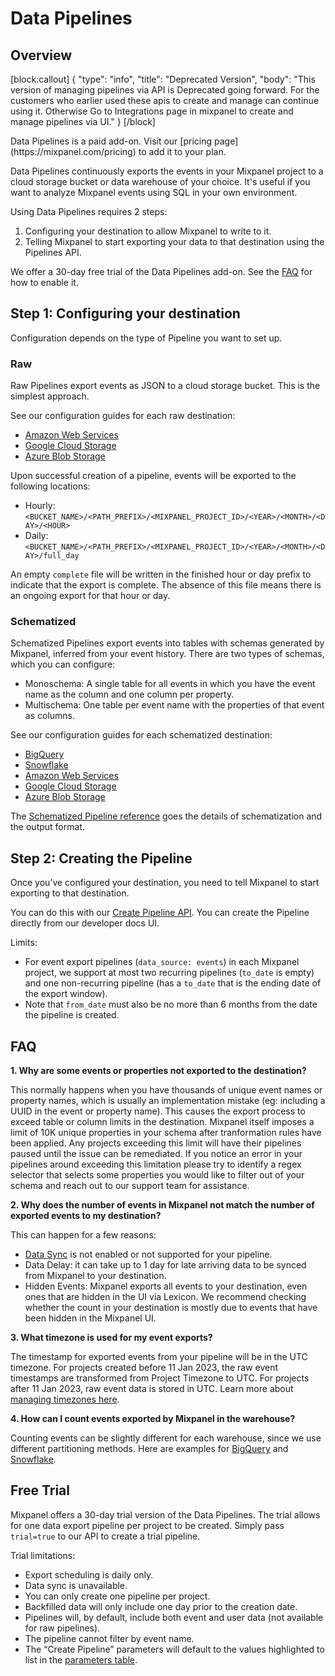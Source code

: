 
# Data Pipelines

## Overview

[block:callout]
{
"type": "info",
"title": "Deprecated Version",
"body": "This version of managing pipelines via API is Deprecated going forward. For the customers who earlier used these apis to create and manage can continue using it. Otherwise Go to Integrations page in mixpanel to create and manage pipelines via UI."
}
[/block]

<Callout type="info">
  Data Pipelines is a paid add-on. Visit our [pricing
  page](https://mixpanel.com/pricing) to add it to your plan.
</Callout>

Data Pipelines continuously exports the events in your Mixpanel project to a cloud storage bucket or data warehouse of your choice. It's useful if you want to analyze Mixpanel events using SQL in your own environment.

Using Data Pipelines requires 2 steps:

1. Configuring your destination to allow Mixpanel to write to it.
2. Telling Mixpanel to start exporting your data to that destination using the Pipelines API.

We offer a 30-day free trial of the Data Pipelines add-on. See the [FAQ](#how-does-the-free-trial-work) for how to enable it.

## Step 1: Configuring your destination

Configuration depends on the type of Pipeline you want to set up.

### Raw

Raw Pipelines export events as JSON to a cloud storage bucket. This is the simplest approach.

See our configuration guides for each raw destination:

- [Amazon Web Services](/docs/data-pipelines/old-pipelines/integrations/raw-aws-pipeline)
- [Google Cloud Storage](/docs/data-pipelines/old-pipelines/integrations/raw-gcs-pipeline)
- [Azure Blob Storage](/docs/data-pipelines/old-pipelines/integrations/raw-azure-pipeline)

Upon successful creation of a pipeline, events will be exported to the following locations:

- Hourly: `<BUCKET_NAME>/<PATH_PREFIX>/<MIXPANEL_PROJECT_ID>/<YEAR>/<MONTH>/<DAY>/<HOUR>`
- Daily: `<BUCKET_NAME>/<PATH_PREFIX>/<MIXPANEL_PROJECT_ID>/<YEAR>/<MONTH>/<DAY>/full_day`

An empty `complete` file will be written in the finished hour or day prefix to indicate that the export is complete. The absence of this file means there is an ongoing export for that hour or day.

### Schematized

Schematized Pipelines export events into tables with schemas generated by Mixpanel, inferred from your event history. There are two types of schemas, which you can configure:

- Monoschema: A single table for all events in which you have the event name as the column and one column per property.
- Multischema: One table per event name with the properties of that event as columns.

See our configuration guides for each schematized destination:

- [BigQuery](/docs/data-pipelines/old-pipelines/integrations/schematized-bigquery-pipeline)
- [Snowflake](/docs/data-pipelines/old-pipelines/integrations/schematized-snowflake-pipeline)
- [Amazon Web Services](/docs/data-pipelines/old-pipelines/integrations/schematized-aws-pipeline)
- [Google Cloud Storage](/docs/data-pipelines/old-pipelines/integrations/schematized-gcs-pipeline)
- [Azure Blob Storage](/docs/data-pipelines/old-pipelines/integrations/schematized-azure-pipeline)

The [Schematized Pipeline reference](/docs/data-pipelines/old-pipelines/schematized-export-pipeline) goes the details of schematization and the output format.

## Step 2: Creating the Pipeline

Once you’ve configured your destination, you need to tell Mixpanel to start exporting to that destination.

You can do this with our [Create Pipeline API](https://developer.mixpanel.com/reference/create-warehouse-pipeline). You can create the Pipeline directly from our developer docs UI.

Limits:

- For event export pipelines (`data_source: events`) in each Mixpanel project, we support at most two recurring pipelines (`to_date` is empty) and one non-recurring pipeline (has a `to_date` that is the ending date of the export window).
- Note that `from_date` must also be no more than 6 months from the date the pipeline is created.

## FAQ

**1. Why are some events or properties not exported to the destination?**

This normally happens when you have thousands of unique event names or property names, which is usually an implementation mistake (eg: including a UUID in the event or property name). This causes the export process to exceed table or column limits in the destination. Mixpanel itself imposes a limit of 10K unique properties in your schema after tranformation rules have been applied. Any projects exceeding this limit will have their pipelines paused until the issue can be remediated. If you notice an error in your pipelines around exceeding this limitation please try to identify a regex selector that selects some properties you would like to filter out of your schema and reach out to our support team for assistance.

**2. Why does the number of events in Mixpanel not match the number of exported events to my destination?**

This can happen for a few reasons:

- [Data Sync](/docs/data-pipelines/old-pipelines/schematized-export-pipeline#data-sync) is not enabled or not supported for your pipeline.
- Data Delay: it can take up to 1 day for late arriving data to be synced from Mixpanel to your destination.
- Hidden Events: Mixpanel exports all events to your destination, even ones that are hidden in the UI via Lexicon. We recommend checking whether the count in your destination is mostly due to events that have been hidden in the Mixpanel UI.

**3. What timezone is used for my event exports?**

The timestamp for exported events from your pipeline will be in the UTC timezone. For projects created before 11 Jan 2023, the raw event timestamps are transformed from Project Timezone to UTC. For projects after 11 Jan 2023, raw event data is stored in UTC. Learn more about [managing timezones here](/docs/orgs-and-projects/managing-projects#manage-timezones-for-projects).

**4. How can I count events exported by Mixpanel in the warehouse?**

Counting events can be slightly different for each warehouse, since we use different partitioning methods. Here are examples for [BigQuery](/docs/data-pipelines/old-pipelines/integrations/schematized-bigquery-pipeline#getting-the-number-of-events-in-each-day) and [Snowflake](/docs/data-pipelines/old-pipelines/integrations/schematized-snowflake-pipeline#getting-the-number-of-events-in-each-day).

## Free Trial

Mixpanel offers a 30-day trial version of the Data Pipelines. The trial allows for one data export pipeline per project to be created. Simply pass `trial=true` to our API to create a trial pipeline.

Trial limitations:

- Export scheduling is daily only.
- Data sync is unavailable.
- You can only create one pipeline per project.
- Backfilled data will only include one day prior to the creation date.
- Pipelines will, by default, include both event and user data (not available for raw pipelines).
- The pipeline cannot filter by event name.
- The “Create Pipeline” parameters will default to the values highlighted to list in the [parameters table](https://developer.mixpanel.com/reference/create-pipelines#create-warehouse-pipeline).
